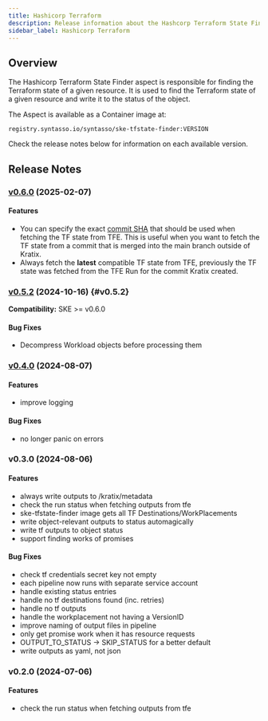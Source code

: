 ```yaml
---
title: Hashicorp Terraform
description: Release information about the Hashcorp Terraform State Finder aspect
sidebar_label: Hashicorp Terraform
---
```


## Overview

The Hashicorp Terraform State Finder aspect is responsible for finding the
Terraform state of a given resource. It is used to find the Terraform state of a
given resource and write it to the status of the object.

The Aspect is available as a Container image at:

```
registry.syntasso.io/syntasso/ske-tfstate-finder:VERSION
```

Check the release notes below for information on each available version.

## Release Notes

### [v0.6.0](http://syntasso-enterprise-releases.s3-website.eu-west-2.amazonaws.com/#aspects/ske-tfstate-finder/v0.6.0/) (2025-02-07)

#### Features

* You can specify the exact [commit
  SHA](/ske/integrations/tfe#providing-a-custom-sha) that should be used when
  fetching the TF state from TFE. This is useful when you want to fetch the TF
  state from a commit that is merged into the main branch outside of Kratix.
* Always fetch the **latest** compatible TF state from TFE, previously the TF
  state was fetched from the TFE Run for the commit Kratix created.

### [v0.5.2](http://syntasso-enterprise-releases.s3-website.eu-west-2.amazonaws.com/#aspects/ske-tfstate-finder/v0.5.2/) (2024-10-16) {#v0.5.2}

**Compatibility:** SKE >= v0.6.0

#### Bug Fixes

* Decompress Workload objects before processing them

### [v0.4.0](http://syntasso-enterprise-releases.s3-website.eu-west-2.amazonaws.com/#aspects/ske-tfstate-finder/v0.4.0/) (2024-08-07)

#### Features

* improve logging

#### Bug Fixes

* no longer panic on errors

### v0.3.0 (2024-08-06)

#### Features

* always write outputs to /kratix/metadata
* check the run status when fetching outputs from tfe
* ske-tfstate-finder image gets all TF Destinations/WorkPlacements
* write object-relevant outputs to status automagically
* write tf outputs to object status
* support finding works of promises

#### Bug Fixes

* check tf credentials secret key not empty
* each pipeline now runs with separate service account
* handle existing status entries
* handle no tf destinations found (inc. retries)
* handle no tf outputs
* handle the workplacement not having a VersionID
* improve naming of output files in pipeline
* only get promise work when it has resource requests
* OUTPUT_TO_STATUS -&gt; SKIP_STATUS for a better default
* write outputs as yaml, not json

### v0.2.0 (2024-07-06)


#### Features

* check the run status when fetching outputs from tfe
